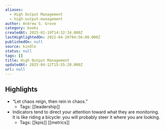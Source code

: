 ```yaml
---
aliases:
  - High Output Management
  - high-output-management
author: Andrew S. Grove
category: books
createdAt: 2025-01-19T14:32:34.000Z
lastHighlightedOn: 2022-04-26T04:56:00.000Z
publishedOn: null
source: kindle
status: null
tags: []
title: High Output Management
updatedAt: 2025-04-12T15:55:20.000Z
url: null
---
```

## Highlights

- “Let chaos reign, then rein in chaos.”
    - Tags: [[leadership]]
- Indicators tend to direct your attention toward what they are monitoring. It is like riding a bicycle: you will probably steer it where you are looking.
    - Tags: [[kpis]] [[metrics]]
